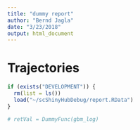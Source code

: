```yaml
---
title: "dummy report"
author: "Bernd Jagla"
date: "3/23/2018"
output: html_document
---
```


# Trajectories

```r
if (exists("DEVELOPMENT")) {
  rm(list = ls())
  load("~/scShinyHubDebug/report.RData")
}
```



```r
# retVal = DummyFunc(gbm_log)
```

